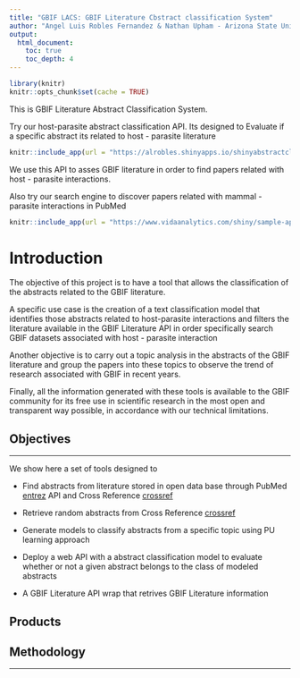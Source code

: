 ```yaml
---
title: "GBIF LACS: GBIF Literature Cbstract classification System"
author: "Angel Luis Robles Fernandez & Nathan Upham - Arizona State University"
output:
  html_document:
    toc: true
    toc_depth: 4
---
```

```r
library(knitr)
knitr::opts_chunk$set(cache = TRUE)
```

This is GBIF Literature Abstract Classification System. 


Try our host-parasite abstract classification API. Its designed to Evaluate if a specific abstract its related to host - parasite literature 

```r
knitr::include_app(url = "https://alrobles.shinyapps.io/shinyabstractclass",height = "300px")
```

We use this API to asses GBIF literature in order to find papers related with host - parasite interactions. 

Also try our search engine to discover papers related with mammal - parasite
interactions in PubMed

```r
knitr::include_app(url = "https://www.vidaanalytics.com/shiny/sample-apps/mammals_virus_text_class/",height = "600px")
```

# Introduction

The objective of this project is to have a tool that allows the classification of the abstracts related to the GBIF literature.

A specific use case is the creation of a text classification model that identifies those abstracts related to host-parasite interactions and filters the literature available in the GBIF Literature API in order specifically search GBIF datasets associated with host - parasite interaction 

Another objective is to carry out a topic analysis in the abstracts of the GBIF literature and group the papers into these topics to observe the trend of research associated with GBIF in recent years.

Finally, all the information generated with these tools is available to the GBIF community for its free use in scientific research in the most open and transparent way possible, in accordance with our technical limitations.

## Objectives
***
We show here a set of tools designed to

- Find abstracts from literature stored in open data base through PubMed [entrez](https://www.ncbi.nlm.nih.gov/home/develop/api/) API and Cross Reference [crossref](https://api.crossref.org/) 
- Retrieve random abstracts from Cross Reference [crossref](https://api.crossref.org/) 

- Generate models to classify abstracts from a specific topic using PU learning approach

- Deploy a web API with a abstract classification model to evaluate whether or not a given abstract belongs to the class of modeled abstracts

- A GBIF Literature API wrap that retrives GBIF Literature information

## Products


## Methodology
***